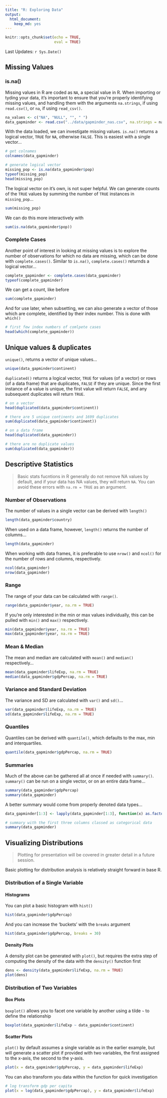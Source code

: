 ```yaml
---
title: "R: Exploring Data"
output:
  html_document:
    keep_md: yes
---
```


```r
knitr::opts_chunk$set(echo = TRUE,
                      eval = TRUE)
```

Last Updates: `r Sys.Date()`

## Missing Values

### is.na()

Missing values in R are coded as `NA`, a special value in R. When importing or tyding your data, it's important to ensure that you're properly identifying missing values, and handling them with the arguments `na.strings`, if using `read.csv()`, or `na`, if using `read_csv()`.

```r
na_values <- c("NA", "NULL", "", " ")
data_gapminder <- read.csv("../data/gapminder_nas.csv", na.strings = na_values)
```

With the data loaded, we can investigate missing values. `is.na()` returns a logical vector, `TRUE` for `NA`, otherwise `FALSE`. This is easiest with a single vector...

```r
# get colnames
colnames(data_gapminder)

# generate logical vector
missing_pop <- is.na(data_gapminder$pop)
typeof(missing_pop)
head(missing_pop)
```

The logical vector on it's own, is not super helpful. We can generate counts of the `TRUE` values by summing the number of `TRUE` instances in `missing_pop`...

```r
sum(missing_pop)
```

We can do this more interactively with

```r
sum(is.na(data_gapminder$pop))
```

### Complete Cases

Another point of interest in looking at missing values is to explore the number of observations for which no data are missing, which can be done with `complete.cases()`. Similar to `is.na()`, `complete.cases()` returnds a logical vector...

```r
complete_gapminder <- complete.cases(data_gapminder)
typeof(complete_gapminder)
```

We can get a count, like before

```r
sum(complete_gapminder)
```

And for use later, when subsetting, we can also generate a vector of those which are complete, identified by  their index number. This is done with `which()`

```r
# first few index numbers of comlpete cases
head(which(complete_gapminder))
```

## Unique values & duplicates

`unique()`, returns a vector of unique values...

```r
unique(data_gapminder$continent)
```

`duplicated()` returns a logical vector, `TRUE` for values (of a vector) or rows (of a data frame) that are duplicates, `FALSE` if they are unique. Since the first instance of a value is unique, the first value will return `FALSE`, and any subsequent duplicates will return `TRUE`.

```r
# on a vector
head(duplicated(data_gapminder$continent))

# there are 5 unique continents and 1699 duplicates
sum(duplicated(data_gapminder$continent))

# on a data frame
head(duplicated(data_gapminder))

# there are no duplicate values
sum(duplicated(data_gapminder))
```

## Descriptive Statistics

> Basic stats fucntions in R generally do not remove NA values by default, and if your data has NA values, they will return `NA`. You can avoid these errors with `na.rm = TRUE` as an argument.

### Number of Observations

The number of values in a single vector can be derived with `length()`

```r
length(data_gapminder$country)
```

When used on a data frame, however, `length()` returns the number of columns...

```r
length(data_gapminder)
```

When working with data frames, it is preferable to use `nrow()` and `ncol()` for the number of rows and columns, respectively.

```r
ncol(data_gapminder)
nrow(data_gapminder)
```

### Range

The range of your data can be calculated with `range()`.

```r
range(data_gapminder$year, na.rm = TRUE)
```

If you're only interested in the min or max values individually, this can be pulled with `min()` and `max()` respectively.

```r
min(data_gapminder$year, na.rm = TRUE)
max(data_gapminder$year, na.rm = TRUE)
```

### Mean & Median

The mean and median are calculated with `mean()` and `median()` respectively...

```r
mean(data_gapminder$lifeExp, na.rm = TRUE)
median(data_gapminder$gdpPercap, na.rm = TRUE)
```

### Variance and Standard Deviation

The variance and SD are calculated with `var()` and `sd()`...

```r
var(data_gapminder$lifeExp, na.rm = TRUE)
sd(data_gapminder$lifeExp, na.rm = TRUE)
```

### Quantiles

Quantiles can be derived with `quantile()`, which defaults to the max, min and interquartiles.

```r
quantile(data_gapminder$gdpPercap, na.rm = TRUE)
```

### Summaries

Much of the above can be gathered all at once if needed with `summary()`. `summary()` can be run on a single vector, or on an entire data frame...

```r
summary(data_gapminder$gdpPercap)
summary(data_gapminder)
```

A better summary would come from properly denoted data types...

```r
data_gapminder[1:3] <- lapply(data_gapminder[1:3], function(x) as.factor(x))
```

```r
# summary with the first three columns classed as categorical data
summary(data_gapminder)
```

## Visualizing Distributions

> Plotting for presentation will be covered in greater detail in a future session.

Basic plotting for distribution analysis is relatively straight forward in base R.

### Distribution of a Single Variable

#### Histograms

You can plot a basic histogram with `hist()`

```r
hist(data_gapminder$gdpPercap)
```

And you can increase the 'buckets' with the `breaks` argument

```r
hist(data_gapminder$gdpPercap, breaks = 30)
```

#### Density Plots

A density plot can be generated with `plot()`, but requires the extra step of computing the density of the data with the `density()` function first

```r
dens <- density(data_gapminder$lifeExp, na.rm = TRUE)
plot(dens)
```

### Distribution of Two Variables

#### Box Plots

`boxplot()` allows you to facet one variable by another using a tilde `~` to define the relationship

```r
boxplot(data_gapminder$lifeExp ~ data_gapminder$continent)
```

#### Scatter Plots

`plot()` by default assumes a single variable as in the earlier example, but will generate a scatter plot if provided with two variables, the first assigned to the x-axis, the second to the y-axis.

```r
plot(x = data_gapminder$gdpPercap, y = data_gapminder$lifeExp)
```

You can also transform you data within the function for quick investigation

```r
# log transform gdp per capita
plot(x = log(data_gapminder$gdpPercap), y = data_gapminder$lifeExp)
```












